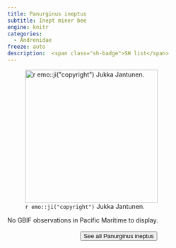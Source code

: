 ```yaml
---
title: Panurginus ineptus
subtitle: Inept miner bee
engine: knitr
categories:
  - Andrenidae
freeze: auto
description:  <span class="sh-badge">SH list</span>
---
```

![`r emo::ji("copyright")` Jukka Jantunen.](https://inaturalist-open-data.s3.amazonaws.com/photos/152132817/large.jpg){height=300}



No GBIF observations in Pacific Maritime to display.
<br><br>
<center>


<a href="https://inaturalist.ca/observations?place_id=any&subview=map&taxon_id=459037"><button type="button" class="btn btn-secondary">See all Panurginus ineptus <i class="fa-solid fa-arrow-up-right-from-square"></i> </button></a>
</center>
